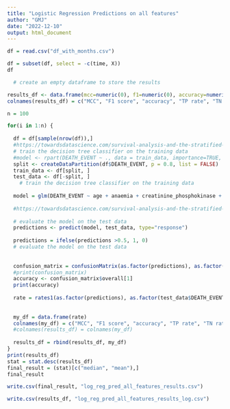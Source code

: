 ```yaml
---
title: "Logistic Regression Predictions on all features"
author: "GMJ"
date: "2022-12-10"
output: html_document
---
```


```r
df = read.csv("df_with_months.csv")

df = subset(df, select = -c(time, X))
df
```


```r


  # create an empty dataframe to store the results

results_df <- data.frame(mcc=numeric(0), f1=numeric(0), accuracy=numeric(0), tp_rate=numeric(0), tn_rate=numeric(0), prc_auc=numeric(0), roc_auc=numeric(0))
colnames(results_df) = c("MCC", "F1 score", "accuracy", "TP rate", "TN rate", "PR AUC", "ROC AUC")

n = 100

for(i in 1:n) {
  
  df = df[sample(nrow(df)),]
  #https://towardsdatascience.com/survival-analysis-and-the-stratified-sample-2c2582aa9805
  # train the decision tree classifier on the training data
  #model <- rpart(DEATH_EVENT ~ ., data = train_data, importance=TRUE, proximity=TRUE)
  split <- createDataPartition(df$DEATH_EVENT, p = 0.8, list = FALSE)
  train_data <- df[split, ]
  test_data <- df[-split, ]
    # train the decision tree classifier on the training data
  
  model = glm(DEATH_EVENT ~ age + anaemia + creatinine_phosphokinase + diabetes + ejection_fraction + high_blood_pressure + platelets + serum_creatinine + serum_sodium + sex + smoking + as.factor(month), data = train_data, family = "binomial")
  
  #https://towardsdatascience.com/survival-analysis-and-the-stratified-sample-2c2582aa9805
  
  # evaluate the model on the test data
  predictions <- predict(model, test_data, type="response")
  
  predictions = ifelse(predictions >0.5, 1, 0)
  # evaluate the model on the test data
  
  
  confusion_matrix = confusionMatrix(as.factor(predictions), as.factor(test_data$DEATH_EVENT), mode = "everything")
  #print(confusion_matrix)
  accuracy <- confusion_matrix$overall[1]
  print(accuracy)
  
  rate = rates1(as.factor(predictions), as.factor(test_data$DEATH_EVENT))
  
  
  my_df = data.frame(rate)
  colnames(my_df) = c("MCC", "F1 score", "accuracy", "TP rate", "TN rate", "PR AUC", "ROC AUC")
  #colnames(results_df) = colnames(my_df)
  
  results_df = rbind(results_df, my_df)
}
print(results_df)
stat = stat.desc(results_df)
final_result = (stat)[c("median", "mean"),]
final_result
```

```r
write.csv(final_result, "log_reg_pred_all_features_results.csv")
```

```r
write.csv(results_df, "log_reg_pred_all_features_results_log.csv")
```

